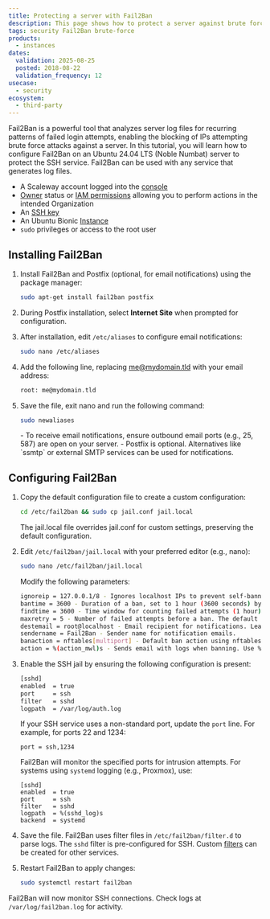 ```yaml
---
title: Protecting a server with Fail2Ban
description: This page shows how to protect a server against brute force attacks with Fail2Ban
tags: security Fail2Ban brute-force
products:
  - instances
dates:
  validation: 2025-08-25
  posted: 2018-08-22
  validation_frequency: 12
usecase:
  - security
ecosystem:
  - third-party
---
```



Fail2Ban is a powerful tool that analyzes server log files for recurring patterns of failed login attempts, enabling the blocking of IPs attempting brute force attacks against a server.
In this tutorial, you will learn how to configure Fail2Ban on an Ubuntu 24.04 LTS (Noble Numbat) server to protect the SSH service. Fail2Ban can be used with any service that generates log files.

<Requirements />

- A Scaleway account logged into the [console](https://console.scaleway.com)
- [Owner](/iam/concepts/#owner) status or [IAM permissions](/iam/concepts/#permission) allowing you to perform actions in the intended Organization
- An [SSH key](/organizations-and-projects/how-to/create-ssh-key/)
- An Ubuntu Bionic [Instance](/instances/how-to/create-an-instance/)
- `sudo` privileges or access to the root user

## Installing Fail2Ban

1. Install Fail2Ban and Postfix (optional, for email notifications) using the package manager:
    ```bash
    sudo apt-get install fail2ban postfix
    ```
2. During Postfix installation, select **Internet Site** when prompted for configuration.
    <Lightbox image={image} alt="" />

3. After installation, edit `/etc/aliases` to configure email notifications:
    ```bash
    sudo nano /etc/aliases
    ```

4. Add the following line, replacing me@mydomain.tld with your email address:
    ```bash
    root: me@mydomain.tld
    ```

5. Save the file, exit nano and run the following command:
    ```bash
    sudo newaliases
    ```
    <Message type="note">
    - To receive email notifications, ensure outbound email ports (e.g., 25, 587) are open on your server.
    - Postfix is optional. Alternatives like `ssmtp` or external SMTP services can be used for notifications.
    </Message>

## Configuring Fail2Ban

1. Copy the default configuration file to create a custom configuration:
    ```bash
    cd /etc/fail2ban && sudo cp jail.conf jail.local
    ```
    The jail.local file overrides jail.conf for custom settings, preserving the default configuration.

2. Edit `/etc/fail2ban/jail.local` with your preferred editor (e.g., nano):
    ```bash
    sudo nano /etc/fail2ban/jail.local
    ```
    Modify the following parameters:
    ```bash
    ignoreip = 127.0.0.1/8 - Ignores localhost IPs to prevent self-banning. Add other trusted IPs if needed (e.g., 127.0.0.1/8 192.168.1.0/24).
    bantime = 3600 - Duration of a ban, set to 1 hour (3600 seconds) by default in newer versions. Consider increasing to 86400 (1 day) for stronger protection.
    findtime = 3600 - Time window for counting failed attempts (1 hour). Adjust to 600 (10 minutes) for stricter monitoring if preferred.
    maxretry = 5 - Number of failed attempts before a ban. The default in Ubuntu 24.04 is 5.
    destemail = root@localhost - Email recipient for notifications. Leave as is if /etc/aliases is configured.
    sendername = Fail2Ban - Sender name for notification emails.
    banaction = nftables[multiport] - Default ban action using nftables, which is preferred in Ubuntu 24.04 over iptables.
    action = %(action_mwl)s - Sends email with logs when banning. Use %(action_mw)s for email without logs, or %(action_)s for no email.
    ```

3. Enable the SSH jail by ensuring the following configuration is present:
    ```bash
    [sshd]
    enabled  = true
    port     = ssh
    filter   = sshd
    logpath  = /var/log/auth.log
    ```
    If your SSH service uses a non-standard port, update the `port` line. For example, for ports 22 and 1234:
    ```
    port = ssh,1234
    ```
    Fail2Ban will monitor the specified ports for intrusion attempts.
    <Message type="tip">
    For systems using `systemd` logging (e.g., Proxmox), use:
    ```
    [sshd]
    enabled  = true
    port     = ssh
    filter   = sshd
    logpath  = %(sshd_log)s
    backend  = systemd
    ```
    </Message>

4. Save the file.
 Fail2Ban uses filter files in `/etc/fail2ban/filter.d` to parse logs. The `sshd` filter is pre-configured for SSH. Custom [filters](https://fail2ban.readthedocs.io/en/latest/filters.html) can be created for other services.

5. Restart Fail2Ban to apply changes:
    ```bash
    sudo systemctl restart fail2ban
    ```

Fail2Ban will now monitor SSH connections. Check logs at `/var/log/fail2ban.log` for activity.
